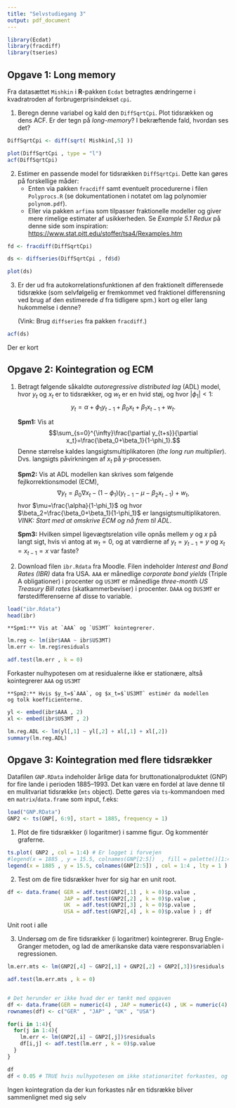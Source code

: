 ```yaml
---
title: "Selvstudiegang 3"
output: pdf_document
---
```


```r
library(Ecdat)
library(fracdiff)
library(tseries)
```


Opgave 1: Long memory
---------------------

Fra datasættet `Mishkin` i **R**-pakken `Ecdat` betragtes ændringerne i kvadratroden af
forbrugerprisindekset `cpi`.

1.  Beregn denne variabel og kald den `DiffSqrtCpi`. Plot
    tidsrækken og dens ACF. Er der tegn på *long-memory*? I bekræftende
    fald, hvordan ses det?

```r
DiffSqrtCpi <- diff(sqrt( Mishkin[,5] ))

plot(DiffSqrtCpi , type = "l")
acf(DiffSqrtCpi)
```


2.  Estimer en passende model for tidsrækken `DiffSqrtCpi`. Dette kan gøres på forskellige måder:
    - Enten via pakken `fracdiff` samt eventuelt procedurerne i filen `Polyprocs.R`
    (se dokumentationen i notatet om lag polynomier `polynom.pdf`).
    - Eller via pakken `arfima` som tilpasser fraktionelle
        modeller og giver mere rimelige estimater af usikkerheden. Se *Example 5.1 Redux* på denne side som inspiration: <https://www.stat.pitt.edu/stoffer/tsa4/Rexamples.htm>

```r
fd <- fracdiff(DiffSqrtCpi)

ds <- diffseries(DiffSqrtCpi , fd$d)

plot(ds)
```


3.  Er der ud fra autokorrelationsfunktionen af den fraktionelt
    differensede tidsrække (som selvfølgelig er fremkommet ved
    fraktionel differensning ved brug af den estimerede $d$ fra tidligere spm.)
    kort og eller lang hukommelse i denne?
    
    (Vink: Brug `diffseries` fra pakken `fracdiff`.)

```r
acf(ds)
```
Der er kort

Opgave 2: Kointegration og ECM
------------------------------

1. Betragt følgende såkaldte *autoregressive distributed lag* (ADL) model, hvor $y_t$ og $x_t$ er to tidsrækker, og $w_t$ er en hvid støj, og hvor $|\phi_1|<1$:
$$y_t=\alpha + \phi_1y_{t-1}+\beta_0x_t+\beta_1x_{t-1}+w_t.$$

    **Spm1:** Vis at
    $$\sum_{s=0}^{\infty}\frac{\partial y_{t+s}}{\partial x_t}=\frac{\beta_0+\beta_1}{1-\phi_1}.$$
    Denne størrelse kaldes langsigtsmultiplikatoren (*the long run
    multiplier*). Dvs. langsigts påvirkningen af $x_t$ på $y$-processen.

    **Spm2:** Vis at ADL modellen kan skrives som følgende
    fejlkorrektionsmodel (ECM),
    $$\nabla y_t = \beta_0\nabla x_t -(1-\phi_1)(y_{t-1}-\mu- \beta_2 x_{t-1}) + w_t,$$
    hvor $\mu=\frac{\alpha}{1-\phi_1}$ og hvor
    $\beta_2=\frac{\beta_0+\beta_1}{1-\phi_1}$ er
    langsigtsmultiplikatoren. *VINK: Start med at omskrive ECM og nå frem til ADL*.

    **Spm3:** Hvilken simpel ligevægtsrelation ville opnås mellem $y$ og
    $x$ på langt sigt, hvis vi antog at $w_t=0$, og at værdierne af
    $y_t=y_{t-1}=y$ og $x_t=x_{t-1}=x$ var faste?

2.  Download filen `ibr.Rdata` fra Moodle. Filen indeholder *Interest
    and Bond Rates (IBR)* data fra USA. `AAA` er månedlige *corporate
    bond yields* (Triple A obligationer) i procenter og `US3MT` er
    månedlige *three-month US Treasury Bill rates* (skatkammerbeviser) i
    procenter. `DAAA` og `DUS3MT` er førstedifferenserne af disse to
    variable.

```r
load("ibr.Rdata")
head(ibr)
```

    **Spm1:** Vis at `AAA` og `US3MT` kointegrerer.

```r
lm.reg <- lm(ibr$AAA ~ ibr$US3MT)
lm.err <- lm.reg$residuals

adf.test(lm.err , k = 0)
```

Forkaster nulhypotesen om at residualerne ikke er stationære, altså kointegrerer `AAA` og `US3MT` 

    **Spm2:** Hvis $y_t=$`AAA`, og $x_t=$`US3MT` estimér da modellen
    og tolk koefficienterne.

```r
yl <- embed(ibr$AAA , 2)
xl <- embed(ibr$US3MT , 2)

lm.reg.ADL <- lm(yl[,1] ~ yl[,2] + xl[,1] + xl[,2])
summary(lm.reg.ADL)
```


Opgave 3: Kointegration med flere tidsrækker
--------------------------------------------

Datafilen `GNP.RData` indeholder årlige data for
bruttonationalproduktet (GNP) for fire lande i perioden 1885–1993.
Det kan være en fordel at lave denne til en mulitvariat tidsrække (`mts` object).
Dette gøres via `ts`-kommandoen med en `matrix`/`data.frame` som input, f.eks:
```r
load("GNP.RData")
GNP2 <- ts(GNP[, 6:9], start = 1885, frequency = 1)
```

1.  Plot de fire tidsrækker (i logaritmer) i samme figur. Og kommentér
    graferne.

```r
ts.plot( GNP2 , col = 1:4) # Er logget i forvejen
#legend(x = 1885 , y = 15.5, colnames(GNP[2:5])  , fill = palette()[1:4] )
legend(x = 1885 , y = 15.5, colnames(GNP[2:5]) , col = 1:4 , lty = 1 )
```


2.  Test om de fire tidsrækker hver for sig har en unit root.

```r
df <- data.frame( GER = adf.test(GNP2[,1] , k = 0)$p.value ,
                  JAP = adf.test(GNP2[,2] , k = 0)$p.value ,
                  UK  = adf.test(GNP2[,3] , k = 0)$p.value ,
                  USA = adf.test(GNP2[,4] , k = 0)$p.value ) ; df

```
Unit root i alle

3.  Undersøg om de fire tidsrækker (i logaritmer) kointegrerer. Brug Engle-Granger metoden, og lad de amerikanske data
    være responsvariablen i regressionen.

```r

lm.err.mts <- lm(GNP2[,4] ~ GNP2[,1] + GNP2[,2] + GNP2[,3])$residuals

adf.test(lm.err.mts , k = 0)


# Det herunder er ikke hvad der er tænkt med opgaven
df <- data.frame(GER = numeric(4) , JAP = numeric(4) , UK = numeric(4) , USA = numeric(4))
rownames(df) <- c("GER" , "JAP" , "UK" , "USA")

for(i in 1:4){
  for(j in 1:4){
    lm.err <- lm(GNP2[,i] ~ GNP2[,j])$residuals
    df[i,j] <- adf.test(lm.err , k = 0)$p.value
  }
}

df
df < 0.05 # TRUE hvis nulhypotesen om ikke stationaritet forkastes, og der "er" kointegration

```
Ingen kointegration da der kun forkastes når en tidsrække bliver sammenlignet med sig selv

